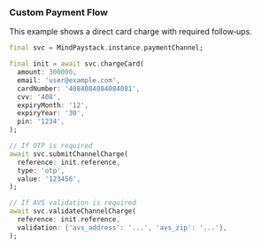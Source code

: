 ### Custom Payment Flow

This example shows a direct card charge with required follow‑ups.

```dart
final svc = MindPaystack.instance.paymentChannel;

final init = await svc.chargeCard(
  amount: 300000,
  email: 'user@example.com',
  cardNumber: '4084084084084081',
  cvv: '408',
  expiryMonth: '12',
  expiryYear: '30',
  pin: '1234',
);

// If OTP is required
await svc.submitChannelCharge(
  reference: init.reference,
  type: 'otp',
  value: '123456',
);

// If AVS validation is required
await svc.validateChannelCharge(
  reference: init.reference,
  validation: {'avs_address': '...', 'avs_zip': '...'},
);
```
